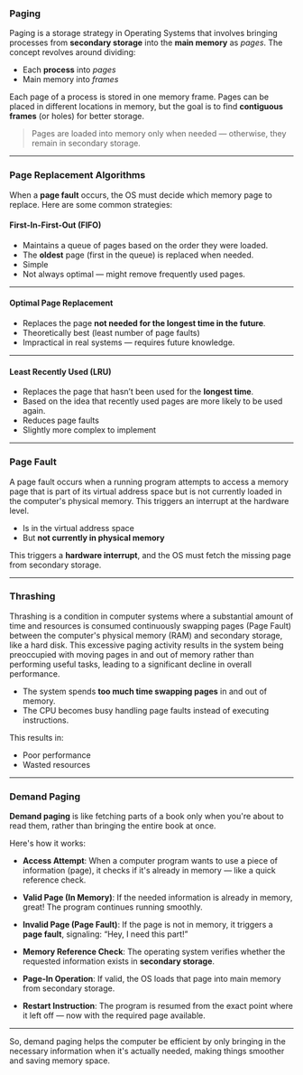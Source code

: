 ### Paging

Paging is a storage strategy in Operating Systems that involves bringing processes from **secondary storage** into the **main memory** as *pages*. The concept revolves around dividing:

- Each **process** into *pages*
- Main memory into *frames*

Each page of a process is stored in one memory frame. Pages can be placed in different locations in memory, but the goal is to find **contiguous frames** (or holes) for better storage.

>  Pages are loaded into memory only when needed — otherwise, they remain in secondary storage.

---

### Page Replacement Algorithms

When a **page fault** occurs, the OS must decide which memory page to replace. Here are some common strategies:

####  First-In-First-Out (FIFO)

- Maintains a queue of pages based on the order they were loaded.
- The **oldest** page (first in the queue) is replaced when needed.
-  Simple  
-  Not always optimal — might remove frequently used pages.

---

####  Optimal Page Replacement

- Replaces the page **not needed for the longest time in the future**.
-  Theoretically best (least number of page faults)
-  Impractical in real systems — requires future knowledge.

---

####  Least Recently Used (LRU)

- Replaces the page that hasn’t been used for the **longest time**.
- Based on the idea that recently used pages are more likely to be used again.
-  Reduces page faults
-  Slightly more complex to implement

---

### Page Fault

A page fault occurs when a running program attempts to access a memory page that is part of its virtual address space but is not currently loaded in the computer's physical memory. This triggers an interrupt at the hardware level.

- Is in the virtual address space
-  But **not currently in physical memory**

This triggers a **hardware interrupt**, and the OS must fetch the missing page from secondary storage.

---

### Thrashing

Thrashing is a condition in computer systems where a substantial amount of time and resources is consumed continuously swapping pages (Page
Fault) between the computer's physical memory (RAM) and secondary storage, like a hard disk. This excessive paging activity results in the system
being preoccupied with moving pages in and out of memory rather than performing useful tasks, leading to a significant decline in overall
performance.

-  The system spends **too much time swapping pages** in and out of memory.
-  The CPU becomes busy handling page faults instead of executing instructions.

This results in:

-  Poor performance
-  Wasted resources

---

### Demand Paging


**Demand paging** is like fetching parts of a book only when you're about to read them, rather than bringing the entire book at once.

Here's how it works:

- **Access Attempt**: When a computer program wants to use a piece of information (page), it checks if it's already in memory — like a quick reference check.
  
- **Valid Page (In Memory)**: If the needed information is already in memory, great! The program continues running smoothly.

- **Invalid Page (Page Fault)**: If the page is not in memory, it triggers a **page fault**, signaling: “Hey, I need this part!”

- **Memory Reference Check**: The operating system verifies whether the requested information exists in **secondary storage**.

- **Page-In Operation**: If valid, the OS loads that page into main memory from secondary storage.

- **Restart Instruction**: The program is resumed from the exact point where it left off — now with the required page available.

---

So, demand paging helps the computer be efficient by only bringing in the necessary information when it's actually needed, making things smoother
and saving memory space.